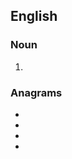 ==English==

===Noun===
{{head|en|noun plural form}}

# {{plural of|tiercel|lang=en}}

===Anagrams===
* {{l|en|reticles}}
* {{l|en|sclerite}}
* {{l|en|silcrete}}
* {{l|en|terciles}}